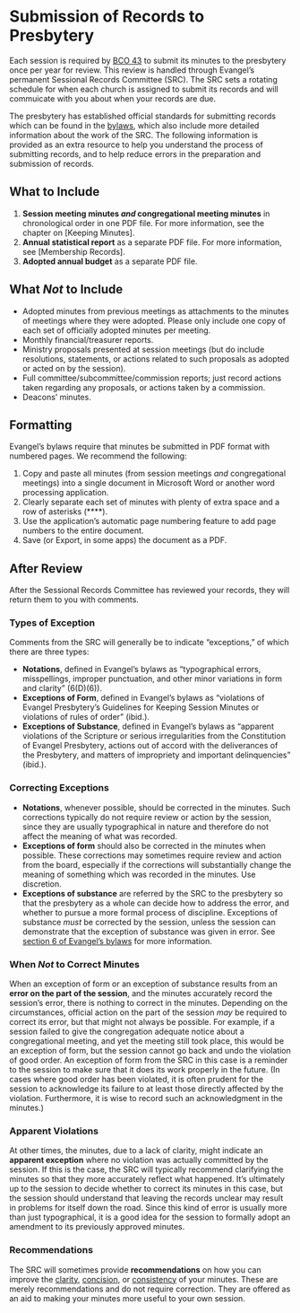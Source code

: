 # Submission of Records to Presbytery

Each session is required by [BCO 43](https://evangel.pressbooks.com/chapter/43-general-review-and-control/) to submit its minutes to the presbytery once per year for review. This review is handled through Evangel's permanent Sessional Records Committee (SRC). The SRC sets a rotating schedule for when each church is assigned to submit its records and will commuicate with you about when your records are due.

The presbytery has established official standards for submitting records which can be found in the [bylaws](https://evangelpresbytery.com/wp-content/uploads/2021/06/EvangelPresbyteryBylaws_2021_06_03.pdf), which also include more detailed information about the work of the SRC. The following information is provided as an extra resource to help you understand the process of submitting records, and to help reduce errors in the preparation and submission of records.

## What to Include

1. **Session meeting minutes *and* congregational meeting minutes** in chronological order in one PDF file. For more information, see the chapter on [Keeping Minutes].
2. **Annual statistical report** as a separate PDF file. For more information, see [Membership Records].
3. **Adopted annual budget** as a separate PDF file.

## What *Not* to Include

* Adopted minutes from previous meetings as attachments to the minutes of meetings where they were adopted. Please only include one copy of each set of officially adopted minutes per meeting.
* Monthly financial/treasurer reports.
* Ministry proposals presented at session meetings (but do include resolutions, statements, or actions related to such proposals as adopted or acted on by the session).
* Full committee/subcommittee/commission reports; just record actions taken regarding any proposals, or actions taken by a commission.
* Deacons’ minutes.

## Formatting

Evangel's bylaws require that minutes be submitted in PDF format with numbered pages. We recommend the following:

1. Copy and paste all minutes (from session meetings *and* congregational meetings) into a single document in Microsoft Word or another word processing application.
2. Clearly separate each set of minutes with plenty of extra space and a row of asterisks (\*\*\*\*).
3. Use the application's automatic page numbering feature to add page numbers to the entire document.
4. Save (or Export, in some apps) the document as a PDF.

## After Review

After the Sessional Records Committee has reviewed your records, they will return them to you with comments.

### Types of Exception

Comments from the SRC will generally be to indicate "exceptions," of which there are three types:

* **Notations**, defined in Evangel's bylaws as "typographical errors, misspellings, improper punctuation, and other minor variations in form and clarity" (6(D)(6)).
* **Exceptions of Form**, defined in Evangel's bylaws as "violations of Evangel Presbytery's Guidelines for Keeping Session Minutes or violations of rules of order" (ibid.).
* **Exceptions of Substance**, defined in Evangel's bylaws as "apparent violations of the Scripture or serious irregularities from the Constitution of Evangel Presbytery, actions out of accord with the deliverances of the Presbytery, and matters of impropriety and important delinquencies" (ibid.).

### Correcting Exceptions

* **Notations**, whenever possible, should be corrected in the minutes. Such corrections typically do not require review or action by the session, since they are usually typographical in nature and therefore do not affect the meaning of what was recorded.
* **Exceptions of form** should also be corrected in the minutes when possible. These corrections may sometimes require review and action from the board, especially if the corrections will substantially change the meaning of something which was recorded in the minutes. Use discretion.
* **Exceptions of substance** are referred by the SRC to the presbytery so that the presbytery as a whole can decide how to address the error, and whether to pursue a more formal process of discipline. Exceptions of substance *must* be corrected by the session, unless the session can demonstrate that the exception of substance was given in error. See [section\ 6 of Evangel's bylaws](https://evangelpresbytery.com/wp-content/uploads/2021/06/EvangelPresbyteryBylaws_2021_06_03.pdf) for more information.

### When *Not* to Correct Minutes

When an exception of form or an exception of substance results from an **error on the part of the session**, and the minutes accurately record the session's error, there is nothing to correct in the minutes. Depending on the circumstances, official action on the part of the session *may* be required to correct its error, but that might not always be possible. For example, if a session failed to give the congregation adequate notice about a congregational meeting, and yet the meeting still took place, this would be an exception of form, but the session cannot go back and undo the violation of good order. An exception of form from the SRC in this case is a reminder to the session to make sure that it does its work properly in the future. (In cases where good order has been violated, it is often prudent for the session to acknowledge its failure to at least those directly affected by the violation. Furthermore, it is wise to record such an acknowledgment in the minutes.)

### Apparent Violations

At other times, the minutes, due to a lack of clarity, might indicate an **apparent exception** where no violation was actually committed by the session. If this is the case, the SRC will typically recommend clarifying the minutes so that they more accurately reflect what happened. It's ultimately up to the session to decide whether to correct its minutes in this case, but the session should understand that leaving the records unclear may result in problems for itself down the road. Since this kind of error is usually more than just typographical, it is a good idea for the session to formally adopt an amendment to its previously approved minutes.

### Recommendations

The SRC will sometimes provide **recommendations** on how you can improve the [clarity](#clarity), [concision](#concision), or [consistency](#consistency) of your minutes. These are merely recommendations and do not require correction. They are offered as an aid to making your minutes more useful to your own session.
